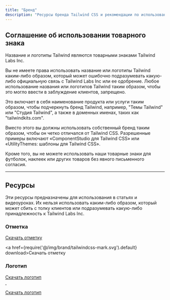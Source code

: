 ```yaml
---
title: "Бренд"
description: "Ресурсы бренда Tailwind CSS и рекомендации по использованию."
---
```



## Соглашение об использовании товарного знака

Название и логотипы Tailwind являются товарными знаками Tailwind Labs Inc.

Вы не имеете права использовать название или логотипы Tailwind каким-либо образом, который может ошибочно подразумевать какую-либо официальную связь с Tailwind Labs Inc или ее одобрение. Любое использование названия или логотипов Tailwind таким образом, чтобы это могло ввести в заблуждение клиентов, запрещено.

Это включает в себя наименование продукта или услуги таким образом, чтобы подчеркнуть бренд Tailwind, например, "Темы Tailwind" или "Студия Tailwind", а также в доменных именах, таких как "tailwindkits.com".

Вместо этого вы должны использовать собственный бренд таким образом, чтобы он четко отличался от Tailwind CSS. Разрешенные примеры включают «ComponentStudio для Tailwind CSS» или «UtilityThemes: шаблоны для Tailwind CSS».

Кроме того, вы не можете использовать наши товарные знаки для футболок, наклеек или других товаров без явного письменного согласия.

---

## Ресурсы

Эти ресурсы предназначены для использования в статьях и видеоуроках. Их нельзя использовать каким-либо образом, который может сбить с толку клиентов или подразумевать какую-либо принадлежность к Tailwind Labs Inc.

### Отметка

<div className="pt-5 pb-8">
  <a href={require('@/img/brand/tailwindcss-mark.svg').default} download>
    <span className="sr-only">Скачать отметку</span>
    <div className="max-w-xl">
      <div className="relative" style={{ paddingTop: `${33 / 262 * 100}%` }}>
        <img className="absolute inset-0 w-full h-full object-contain object-left" src={require('@/img/brand/tailwindcss-mark.svg').default} alt="" width={54} height={33} style={{ margin: 0 }} />
      </div>
    </div>
  </a>
</div>

<a href={require('@/img/brand/tailwindcss-mark.svg').default} download>Скачать отметку</a>

### Логотип

<div className="pt-5 pb-8">
  <a href={require('@/img/brand/tailwindcss-logotype.svg').default} download>
    <span className="sr-only">Скачать логотип</span>
    <div className="max-w-xl">
      <div className="relative" style={{ paddingTop: `${33 / 262 * 100}%` }}>
        <img className="absolute inset-0 w-full h-full block dark:hidden" src={require('@/img/brand/tailwindcss-logotype.svg').default} alt="" width={262} height={33} style={{ margin: 0 }} />
        <img className="absolute inset-0 w-full h-full hidden dark:block" src={require('@/img/brand/tailwindcss-logotype-white.svg').default} alt="" width={262} height={33} style={{ margin: 0 }} />
      </div>
    </div>
  </a>
</div>

<a href="/brand/tailwindcss-logotype.zip" download>Скачать логотип</a>
